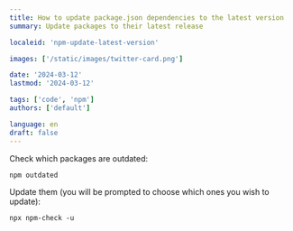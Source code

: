 ```yaml
---
title: How to update package.json dependencies to the latest version
summary: Update packages to their latest release

localeid: 'npm-update-latest-version'

images: ['/static/images/twitter-card.png']

date: '2024-03-12'
lastmod: '2024-03-12'

tags: ['code', 'npm']
authors: ['default']

language: en
draft: false
---
```


Check which packages are outdated:

`npm outdated`

Update them (you will be prompted to choose which ones you wish to update):

`npx npm-check -u`
